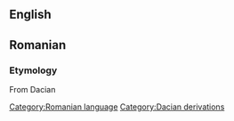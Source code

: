 == English ==

{{substub}}
== Romanian ==
=== Etymology ===
From Dacian

{{substub}}
[[Category:Romanian language]]
[[Category:Dacian derivations]]